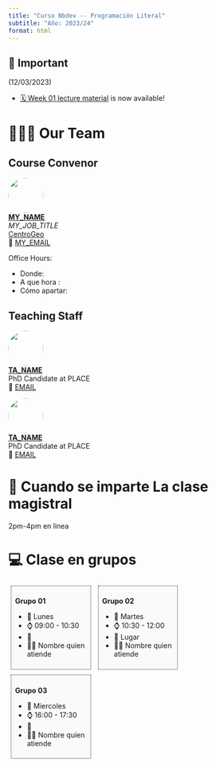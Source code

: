 ---
title: "Curso Nbdev -- Programación Literal"
subtitle: "Año: 2023/24"
format: html
---

::: {.callout-important collapse=false}
## 📢 Important

(12/03/2023)

- [🗓️ Week 01 lecture material](/2023/weeks/week01/page.qmd) is now available!

:::


# 🧑🏻‍🏫 Our Team

::: {.panel-tabset}
## Course Convenor


![](/figures/people/professor_octopus.png){fig-align="left" fig-alt="Dr. J. Miguel Salazar" style="object-fit: cover;width:5em;height:5em;border-radius: 50%;"}  
**[MY_NAME](#)** <br/>
_MY_JOB_TITLE_ <br/>
[CentroGeo](#)</a><br/>
📧 [MY_EMAIL](mailto: msalazar@centrogeo.edu.mx)

Office Hours: 

- Donde:
- A que hora :
- Cómo apartar:

## Teaching Staff

![](/figures/people/ta_octopunian.png){fig-align="left" fig-alt="Nombre quien atiende" style="object-fit: cover;width:5em;height:5em;border-radius: 50%;"}  
**[TA_NAME](#)** <br/>
PhD Candidate at PLACE <br> 
📧 [EMAIL](mailto:)

![](/figures/people/ta_octopunian2.png){fig-align="left" fig-alt="Nombre quien atiende 2" style="object-fit: cover;width:5em;height:5em;border-radius: 50%;"}  
**[TA_NAME](#)** <br/>
PhD Candidate at PLACE <br> 
📧 [EMAIL](mailto:)


:::

# 📍 Cuando se imparte La clase magistral

 2pm-4pm en linea 

# 💻 Clase en grupos 

::: {style="display:inline-block;width: 28.5%;border-style: dotted;border-width: 1px;border-color: &quot;#fefefe&quot;; margin:1%;padding:1.5%;background-color:#fafafa"}

**Grupo 01**

- 📆 Lunes
- ⌚ 09:00 - 10:30
- 📍 
- 🧑‍🏫 Nombre quien atiende
:::


::: {style="display:inline-block;width: 28.5%;border-style: dotted;border-width: 1px;border-color: &quot;#fefefe&quot;; margin:1%;padding:1.5%;background-color:#fafafa"}
**Grupo 02**

            
- 📆 Martes
- ⌚ 10:30 - 12:00
- 📍 Lugar
- 🧑‍🏫 Nombre quien atiende
            
:::

::: {style="display:inline-block;width: 28.5%;border-style: dotted;border-width: 1px;border-color: &quot;#fefefe&quot;; margin:1%;padding:1.5%;background-color:#fafafa"}
**Grupo 03**

- 📆 Miercoles
- ⌚ 16:00 - 17:30
- 📍 
- 🧑‍🏫 Nombre quien atiende
:::
